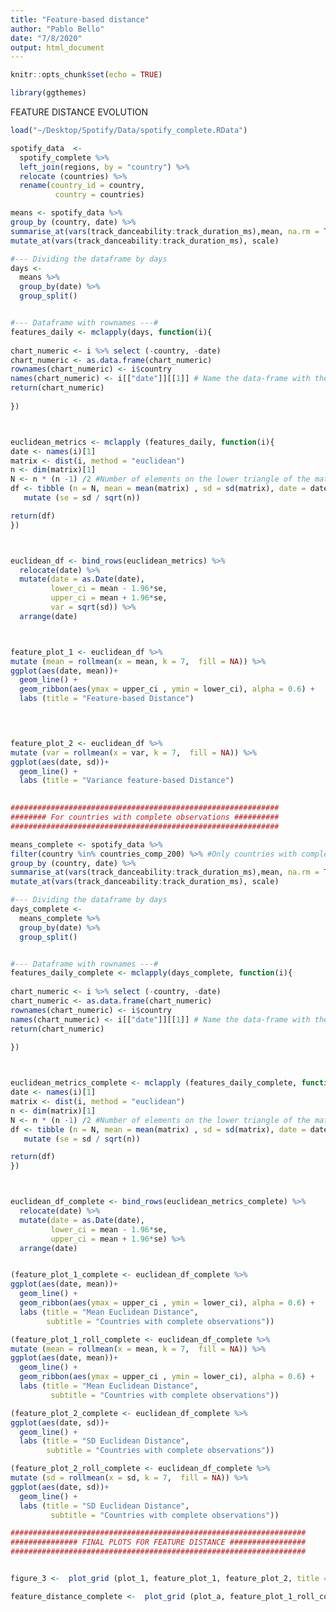 ```yaml
---
title: "Feature-based distance"
author: "Pablo Bello"
date: "7/8/2020"
output: html_document
---
```


```r
knitr::opts_chunk$set(echo = TRUE)
```


```r
library(ggthemes)
```

############################################################
############### FEATURE DISTANCE EVOLUTION #################
############################################################

```r
load("~/Desktop/Spotify/Data/spotify_complete.RData")

spotify_data  <- 
  spotify_complete %>% 
  left_join(regions, by = "country") %>% 
  relocate (countries) %>% 
  rename(country_id = country,
          country = countries)

means <- spotify_data %>% 
group_by (country, date) %>% 
summarise_at(vars(track_danceability:track_duration_ms),mean, na.rm = TRUE) %>%
mutate_at(vars(track_danceability:track_duration_ms), scale)

#--- Dividing the dataframe by days 
days <- 
  means %>% 
  group_by(date) %>% 
  group_split()


#--- Dataframe with rownames ---#
features_daily <- mclapply(days, function(i){
  
chart_numeric <- i %>% select (-country, -date)
chart_numeric <- as.data.frame(chart_numeric)
rownames(chart_numeric) <- i$country
names(chart_numeric) <- i[["date"]][[1]] # Name the data-frame with the date
return(chart_numeric)
  
})



euclidean_metrics <- mclapply (features_daily, function(i){
date <- names(i)[1]
matrix <- dist(i, method = "euclidean")
n <- dim(matrix)[1]
N <- n * (n -1) /2 #Number of elements on the lower triangle of the matrix
df <- tibble (n = N, mean = mean(matrix) , sd = sd(matrix), date = date) %>% 
   mutate (se = sd / sqrt(n))

return(df)
})



euclidean_df <- bind_rows(euclidean_metrics) %>% 
  relocate(date) %>% 
  mutate(date = as.Date(date),
         lower_ci = mean - 1.96*se,
         upper_ci = mean + 1.96*se,
         var = sqrt(sd)) %>% 
  arrange(date)



feature_plot_1 <- euclidean_df %>% 
mutate (mean = rollmean(x = mean, k = 7,  fill = NA)) %>%
ggplot(aes(date, mean))+
  geom_line() +  
  geom_ribbon(aes(ymax = upper_ci , ymin = lower_ci), alpha = 0.6) +
  labs (title = "Feature-based Distance") 
 



feature_plot_2 <- euclidean_df %>% 
mutate (var = rollmean(x = var, k = 7,  fill = NA)) %>%
ggplot(aes(date, sd))+
  geom_line() +  
  labs (title = "Variance feature-based Distance")
       


```

``` r
############################################################
######## For countries with complete observations ##########
############################################################

means_complete <- spotify_data %>% 
filter(country %in% countries_comp_200) %>% #Only countries with complete observations
group_by (country, date) %>% 
summarise_at(vars(track_danceability:track_duration_ms),mean, na.rm = TRUE) %>%
mutate_at(vars(track_danceability:track_duration_ms), scale)

#--- Dividing the dataframe by days 
days_complete <- 
  means_complete %>% 
  group_by(date) %>% 
  group_split()


#--- Dataframe with rownames ---#
features_daily_complete <- mclapply(days_complete, function(i){
  
chart_numeric <- i %>% select (-country, -date)
chart_numeric <- as.data.frame(chart_numeric)
rownames(chart_numeric) <- i$country
names(chart_numeric) <- i[["date"]][[1]] # Name the data-frame with the date
return(chart_numeric)
  
})



euclidean_metrics_complete <- mclapply (features_daily_complete, function(i){
date <- names(i)[1]
matrix <- dist(i, method = "euclidean")
n <- dim(matrix)[1]
N <- n * (n -1) /2 #Number of elements on the lower triangle of the matrix
df <- tibble (n = N, mean = mean(matrix) , sd = sd(matrix), date = date) %>% 
   mutate (se = sd / sqrt(n))

return(df)
})



euclidean_df_complete <- bind_rows(euclidean_metrics_complete) %>% 
  relocate(date) %>% 
  mutate(date = as.Date(date),
         lower_ci = mean - 1.96*se,
         upper_ci = mean + 1.96*se) %>% 
  arrange(date)


(feature_plot_1_complete <- euclidean_df_complete %>% 
ggplot(aes(date, mean))+
  geom_line() +  
  geom_ribbon(aes(ymax = upper_ci , ymin = lower_ci), alpha = 0.6) +
  labs (title = "Mean Euclidean Distance",
        subtitle = "Countries with complete observations"))

(feature_plot_1_roll_complete <- euclidean_df_complete %>% 
mutate (mean = rollmean(x = mean, k = 7,  fill = NA)) %>%
ggplot(aes(date, mean))+
  geom_line() +  
  geom_ribbon(aes(ymax = upper_ci , ymin = lower_ci), alpha = 0.6) +
  labs (title = "Mean Euclidean Distance",
         subtitle = "Countries with complete observations"))

(feature_plot_2_complete <- euclidean_df_complete %>% 
ggplot(aes(date, sd))+
  geom_line() +  
  labs (title = "SD Euclidean Distance",
        subtitle = "Countries with complete observations"))

(feature_plot_2_roll_complete <- euclidean_df_complete %>% 
mutate (sd = rollmean(x = sd, k = 7,  fill = NA)) %>%
ggplot(aes(date, sd))+
  geom_line() +  
  labs (title = "SD Euclidean Distance",
         subtitle = "Countries with complete observations"))

```




```r
##################################################################
############### FINAL PLOTS FOR FEATURE DISTANCE #################
##################################################################


figure_3 <-  plot_grid (plot_1, feature_plot_1, feature_plot_2, title = "Evolution of feature distance", labels = "AUTO" )

feature_distance_complete <-  plot_grid (plot_a, feature_plot_1_roll_complete, feature_plot_2_roll_complete, title = "Evolution of feature distance")
```



